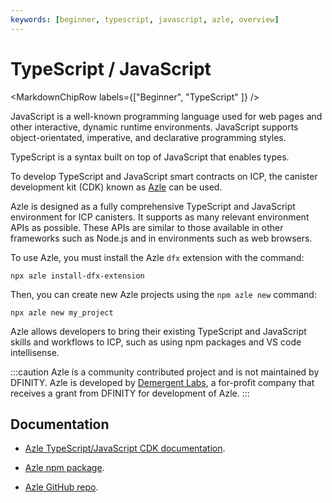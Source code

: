 ```yaml
---
keywords: [beginner, typescript, javascript, azle, overview]
---
```



# TypeScript / JavaScript

<MarkdownChipRow labels={["Beginner", "TypeScript" ]} />

JavaScript is a well-known programming language used for web pages and other interactive, dynamic runtime environments. JavaScript supports object-orientated, imperative, and declarative programming styles.

TypeScript is a syntax built on top of JavaScript that enables types.

To develop TypeScript and JavaScript smart contracts on ICP, the canister development kit (CDK) known as [Azle](https://demergent-labs.github.io/azle/azle.html) can be used.

Azle is designed as a fully comprehensive TypeScript and JavaScript environment for ICP canisters. It supports as many relevant environment APIs as possible. These APIs are similar to those available in other frameworks such as Node.js and in environments such as web browsers.

To use Azle, you must install the Azle `dfx` extension with the command:

```
npx azle install-dfx-extension
```

Then, you can create new Azle projects using the `npm azle new` command:

```
npx azle new my_project
```

Azle allows developers to bring their existing TypeScript and JavaScript skills and workflows to ICP, such as using npm packages and VS code intellisense.

:::caution
Azle is a community contributed project and is not maintained by DFINITY. Azle is developed by [Demergent Labs](https://github.com/demergent-labs), a for-profit company that receives a grant from DFINITY for development of Azle.
:::

## Documentation

- [Azle TypeScript/JavaScript CDK documentation](https://demergent-labs.github.io/azle/azle.html).

- [Azle npm package](https://www.npmjs.com/package/azle).

- [Azle GitHub repo](https://github.com/demergent-labs/azle).
